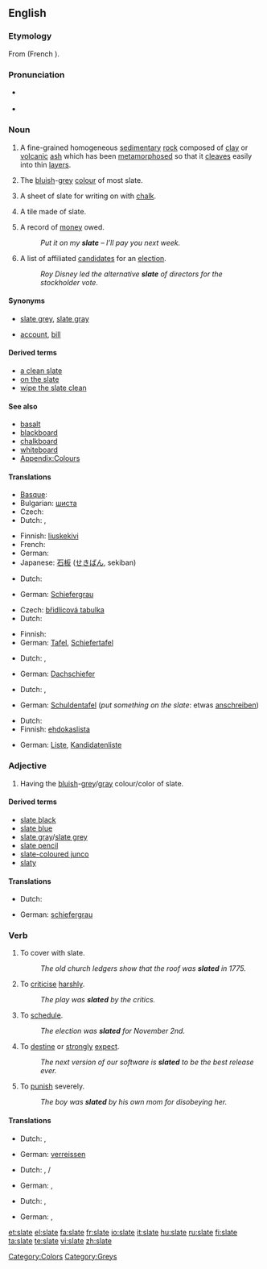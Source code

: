 {{wikipedia|Slate (disambiguation)}}
==English==

===Etymology===
From {{etyl|fro}} {{term|esclate|lang=fro}} (French {{term|éclat|lang=fr}}).

===Pronunciation===
* {{IPA|/sleɪt/}} {{SAMPA|/sleIt/}}
* {{rhymes|eɪt}}

===Noun===
{{wikipedia}}
{{en-noun}}

# {{uncountable}} A fine-grained homogeneous [[sedimentary]] [[rock]] composed of [[clay]] or [[volcanic]] [[ash]] which has been [[metamorphose]]d so that it [[cleave]]s easily into thin [[layer]]s.
# {{uncountable}} The [[bluish]]-[[grey]] [[colour]] of most slate.
#: {{colour panel|708090}}
# {{countable}} A sheet of slate for writing on with [[chalk]].
# {{countable}} A tile made of slate.
# {{countable}} A record of [[money]] owed.
#: ''Put it on my '''slate''' – I’ll pay you next week.''
# {{countable}} A list of affiliated [[candidate]]s for an [[election]].
#: ''Roy Disney led the alternative '''slate''' of directors for the stockholder vote.''

====Synonyms====
* {{sense|colour/color}} [[slate grey]], [[slate gray]]
* {{sense|record of money owed}} [[account]], [[bill]]

====Derived terms====
* [[a clean slate]]
* [[on the slate]]
* [[wipe the slate clean]]

====See also====
* [[basalt]]
* [[blackboard]]
* [[chalkboard]]
* [[whiteboard]]
* [[Appendix:Colours]]

====Translations====
{{trans-top|rock}}
* [[Basque]]: {{t|eu|arbela}}
* Bulgarian: [[шиста]] {{f}}
* Czech: {{t+|cs|břidlice|f}}
* Dutch: {{t+|nl|lei|n}}, {{t-|nl|leisteen|n}}
{{trans-mid}}
* Finnish: [[liuskekivi]]
* French: {{t+|fr|ardoise}}
* German: {{t+|de|Schiefer}}
* Japanese: [[石板]] ([[せきばん]], sekiban)
{{trans-bottom}}

{{trans-top|colour/color}}
* Dutch: {{t|nl|leigrijs|n}}
{{trans-mid}}
* German: [[Schiefergrau]]
{{trans-bottom}}

{{trans-top|sheet of slate for writing on}}
* Czech: [[břidlicová tabulka]] {{f}}
* Dutch: {{t+|nl|lei|n}}
{{trans-mid}}
* Finnish: {{t+|fi|pöytä}}
* German: [[Tafel]], [[Schiefertafel]]
{{trans-bottom}}

{{trans-top|tile}}
* Dutch: {{t+|nl|lei|n}}, {{t-|nl|leisteen|m}}
{{trans-mid}}
* German: [[Dachschiefer]]
{{trans-bottom}}

{{trans-top|record of money owed}}
* Dutch: {{t+|nl|bon}}, {{i|Flemish}} {{t|nl|poef|f}}
{{trans-mid}}
* German: [[Schuldentafel]] (''put something on the slate'': etwas [[anschreiben]])
{{trans-bottom}}

{{trans-top|list of candidates for an election}}
* Dutch: {{t|nl|kandidatenlijst|f}}
* Finnish: [[ehdokaslista]]
{{trans-mid}}
* German: [[Liste]], [[Kandidatenliste]]
{{trans-bottom}}

===Adjective===
{{en-adj|-}}

# {{context|colour}} Having the [[bluish]]-[[grey]]/[[gray]] colour/color of slate.

====Derived terms====
* [[slate black]]
* [[slate blue]]
* [[slate gray]]/[[slate grey]]
* [[slate pencil]]
* [[slate-coloured junco]]
* [[slaty]]

====Translations====
{{trans-top|bluish-grey/gray like slate}}
* Dutch: {{t|nl|leigrijs}}
{{trans-mid}}
* German: [[schiefergrau]]
{{trans-bottom}}

===Verb===
{{en-verb|slates|slating|slated}}

# To cover with slate.
#: ''The old church ledgers show that the roof was '''slated''' in 1775.''
# {{context|chiefly|British}} To [[criticise]] [[harshly]].
#: ''The play was '''slated''' by the critics.''
# {{context|mainly|US}} To [[schedule]].
#: ''The election was '''slated''' for November 2nd.''
# {{context|mainly|US}} To [[destine]] or [[strongly]] [[expect]].
#: ''The next version of our software is '''slated''' to be the best release ever.''
# To [[punish]] severely.
#: ''The boy was '''slated''' by his own mom for disobeying her.''
====Translations====
{{trans-top|criticise/criticize harshly}}
* Dutch: {{t+|nl|afmaken}}, {{t|nl|met de grond gelijk maken}}
{{trans-mid}}
* German: [[verreissen]]
{{trans-bottom}}

{{trans-top|schedule}}
* Dutch: {{t+|nl|plannen}}, {{t-|nl|vastleggen}} {{t+|nl|op}}/{{t+|nl|voor}}
{{trans-mid}}
* German: {{t|de|ansetzen}}, {{t+|de|planen}}
{{trans-bottom}}

{{trans-top|destine}}
* Dutch: {{t+|nl|voorzien}}, {{t|nl|voorbestemmen}}
{{trans-mid}}
* German: {{t|de|vorsehen}}, {{t+|de|bestimmen}}
{{trans-bottom}}

[[Category:Colors]]
[[Category:Greys]]

[[et:slate]]
[[el:slate]]
[[fa:slate]]
[[fr:slate]]
[[io:slate]]
[[it:slate]]
[[hu:slate]]
[[ru:slate]]
[[fi:slate]]
[[ta:slate]]
[[te:slate]]
[[vi:slate]]
[[zh:slate]]